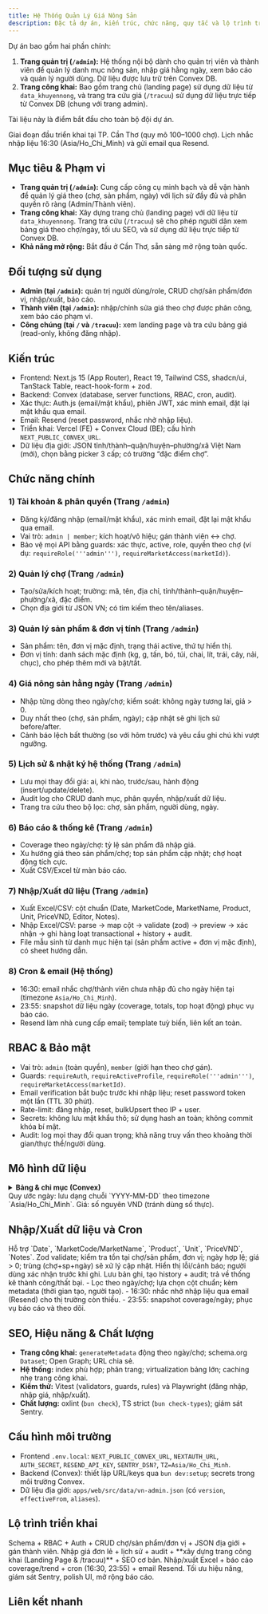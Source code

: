 ```yaml
---
title: Hệ Thống Quản Lý Giá Nông Sản
description: Đặc tả dự án, kiến trúc, chức năng, quy tắc và lộ trình triển khai
---
```


Dự án bao gồm hai phần chính:
1.  **Trang quản trị (`/admin`):** Hệ thống nội bộ dành cho quản trị viên và thành viên để quản lý danh mục nông sản, nhập giá hằng ngày, xem báo cáo và quản lý người dùng. Dữ liệu được lưu trữ trên Convex DB.
2.  **Trang công khai:** Bao gồm trang chủ (landing page) sử dụng dữ liệu từ `data_khuyennong`, và trang tra cứu giá (`/tracuu`) sử dụng dữ liệu trực tiếp từ Convex DB (chung với trang admin).

Tài liệu này là điểm bắt đầu cho toàn bộ đội dự án.

<Callout>
	Giai đoạn đầu triển khai tại TP. Cần Thơ (quy mô 100–1000 chợ). Lịch nhắc nhập liệu 16:30 (Asia/Ho_Chi_Minh) và gửi email qua Resend.
</Callout>

<Cards>
	<Card title="Mục tiêu & Phạm vi" href="#muc-tieu-pham-vi" />
	<Card title="Kiến trúc" href="#kien-truc" />
	<Card title="Chức năng chính" href="#chuc-nang-chinh" />
	<Card title="RBAC & Bảo mật" href="#rbac-va-bao-mat" />
	<Card title="Mô hình dữ liệu" href="#mo-hinh-du-lieu" />
	<Card title="Nhập/Xuất & Cron" href="#nhap-xuat-du-lieu-va-cron" />
</Cards>

## Mục tiêu & Phạm vi

- **Trang quản trị (`/admin`):** Cung cấp công cụ minh bạch và dễ vận hành để quản lý giá theo (chợ, sản phẩm, ngày) với lịch sử đầy đủ và phân quyền rõ ràng (Admin/Thành viên).
- **Trang công khai:** Xây dựng trang chủ (landing page) với dữ liệu từ `data_khuyennong`. Trang tra cứu (`/tracuu`) sẽ cho phép người dân xem bảng giá theo chợ/ngày, tối ưu SEO, và sử dụng dữ liệu trực tiếp từ Convex DB.
- **Khả năng mở rộng:** Bắt đầu ở Cần Thơ, sẵn sàng mở rộng toàn quốc.

## Đối tượng sử dụng

- **Admin (tại `/admin`):** quản trị người dùng/role, CRUD chợ/sản phẩm/đơn vị, nhập/xuất, báo cáo.
- **Thành viên (tại `/admin`):** nhập/chỉnh sửa giá theo chợ được phân công, xem báo cáo phạm vi.
- **Công chúng (tại `/` và `/tracuu`):** xem landing page và tra cứu bảng giá (read-only, không đăng nhập).

## Kiến trúc

- Frontend: Next.js 15 (App Router), React 19, Tailwind CSS, shadcn/ui, TanStack Table, react-hook-form + zod.
- Backend: Convex (database, server functions, RBAC, cron, audit).
- Xác thực: Auth.js (email/mật khẩu), phiên JWT, xác minh email, đặt lại mật khẩu qua email.
- Email: Resend (reset password, nhắc nhở nhập liệu).
- Triển khai: Vercel (FE) + Convex Cloud (BE); cấu hình `NEXT_PUBLIC_CONVEX_URL`.
- Dữ liệu địa giới: JSON tỉnh/thành–quận/huyện–phường/xã Việt Nam (mới), chọn bằng picker 3 cấp; có trường “đặc điểm chợ”.

## Chức năng chính

### 1) Tài khoản & phân quyền (Trang `/admin`)

- Đăng ký/đăng nhập (email/mật khẩu), xác minh email, đặt lại mật khẩu qua email.
- Vai trò: `admin | member`; kích hoạt/vô hiệu; gán thành viên ↔ chợ.
- Bảo vệ mọi API bằng guards: xác thực, active, role, quyền theo chợ (ví dụ: `requireRole('''admin''')`, `requireMarketAccess(marketId)`).

### 2) Quản lý chợ (Trang `/admin`)

- Tạo/sửa/kích hoạt; trường: mã, tên, địa chỉ, tỉnh/thành–quận/huyện–phường/xã, đặc điểm.
- Chọn địa giới từ JSON VN; có tìm kiếm theo tên/aliases.

### 3) Quản lý sản phẩm & đơn vị tính (Trang `/admin`)

- Sản phẩm: tên, đơn vị mặc định, trạng thái active, thứ tự hiển thị.
- Đơn vị tính: danh sách mặc định (kg, g, tấn, bó, túi, chai, lít, trái, cây, nải, chục), cho phép thêm mới và bật/tắt.

### 4) Giá nông sản hằng ngày (Trang `/admin`)

- Nhập từng dòng theo ngày/chợ; kiểm soát: không ngày tương lai, giá > 0.
- Duy nhất theo (chợ, sản phẩm, ngày); cập nhật sẽ ghi lịch sử before/after.
- Cảnh báo lệch bất thường (so với hôm trước) và yêu cầu ghi chú khi vượt ngưỡng.

### 5) Lịch sử & nhật ký hệ thống (Trang `/admin`)

- Lưu mọi thay đổi giá: ai, khi nào, trước/sau, hành động (insert/update/delete).
- Audit log cho CRUD danh mục, phân quyền, nhập/xuất dữ liệu.
- Trang tra cứu theo bộ lọc: chợ, sản phẩm, người dùng, ngày.

### 6) Báo cáo & thống kê (Trang `/admin`)

- Coverage theo ngày/chợ: tỷ lệ sản phẩm đã nhập giá.
- Xu hướng giá theo sản phẩm/chợ; top sản phẩm cập nhật; chợ hoạt động tích cực.
- Xuất CSV/Excel từ màn báo cáo.

### 7) Nhập/Xuất dữ liệu (Trang `/admin`)

- Xuất Excel/CSV: cột chuẩn (Date, MarketCode, MarketName, Product, Unit, PriceVND, Editor, Notes).
- Nhập Excel/CSV: parse → map cột → validate (zod) → preview → xác nhận → ghi hàng loạt transactional + history + audit.
- File mẫu sinh từ danh mục hiện tại (sản phẩm active + đơn vị mặc định), có sheet hướng dẫn.

### 8) Cron & email (Hệ thống)

- 16:30: email nhắc chợ/thành viên chưa nhập đủ cho ngày hiện tại (timezone `Asia/Ho_Chi_Minh`).
- 23:55: snapshot dữ liệu ngày (coverage, totals, top hoạt động) phục vụ báo cáo.
- Resend làm nhà cung cấp email; template tuỳ biến, liên kết an toàn.

## RBAC & Bảo mật

- Vai trò: `admin` (toàn quyền), `member` (giới hạn theo chợ gán).
- Guards: `requireAuth`, `requireActiveProfile`, `requireRole('''admin''')`, `requireMarketAccess(marketId)`.
- Email verification bắt buộc trước khi nhập liệu; reset password token một lần (TTL 30 phút).
- Rate-limit: đăng nhập, reset, bulkUpsert theo IP + user.
- Secrets: không lưu mật khẩu thô; sử dụng hash an toàn; không commit khóa bí mật.
- Audit: log mọi thay đổi quan trọng; khả năng truy vấn theo khoảng thời gian/thực thể/người dùng.

## Mô hình dữ liệu

<details>
	<summary><strong>Bảng &amp; chỉ mục (Convex)</strong></summary>

- markets: code, name, provinceCode, districtCode, wardCode, address, attributes(`JSON`), active, createdAt, updatedAt; index: `by_code`, `by_active`, `by_admin_area`.
- products: name, unitId, active, sortOrder, createdAt, updatedAt; index: `by_active`, `by_name`.
- units: code, name, aliases[], active; seed mặc định: kg, g, tấn, bó, túi, chai, lít, trái, cây, nải, chục.
- profiles: userId, email, name, role: `admin | member`, active, emailVerifiedAt, createdAt; index: `by_userId`, `by_email`.
- market_members: userId, marketId, createdAt; index: `by_user`, `by_market`.
- prices: marketId, productId, date(YYYY-MM-DD), priceVnd(int), notes?, createdBy, createdAt, updatedAt; index: `by_market_date`, `by_market_product_date` (unique logic).
- price_history: marketId, productId, date, before(`JSON`), after(`JSON`), actorId, action: `insert | update | delete`, at.
- audit_logs: actorId, action, entity, entityId, meta(`JSON`), at.
- password_resets: email, tokenHash, expiresAt, usedAt?; index: `by_email` (TTL).
- snapshots: date, coverage(%), perMarket[], totals; index: `by_date`.
- vn_admin_divisions: version, provinces[] `{\u00A0code, name, type, aliases[], districts[], wards[]\u00A0}` (read-only).

</details>

<Callout>
	Quy ước ngày: lưu dạng chuỗi `YYYY-MM-DD` theo timezone `Asia/Ho_Chi_Minh`. Giá: số nguyên VND (tránh dùng số thực).
</Callout>

## Nhập/Xuất dữ liệu và Cron

<Tabs>
	<Tab value="nhap" label="Nhập Excel/CSV (Admin)">
		<Steps>
			<Step title="Tải file và ánh xạ cột">Hỗ trợ `Date`, `MarketCode/MarketName`, `Product`, `Unit`, `PriceVND`, `Notes`.</Step>
			<Step title="Kiểm tra & xác thực">Zod validate; kiểm tra tồn tại chợ/sản phẩm, đơn vị; ngày hợp lệ; giá > 0; trùng (chợ+sp+ngày) sẽ xử lý cập nhật.</Step>
			<Step title="Xem trước & xác nhận">Hiển thị lỗi/cảnh báo; người dùng xác nhận trước khi ghi.</Step>
			<Step title="Ghi hàng loạt (transactional)">Lưu bản ghi, tạo history + audit; trả về thống kê thành công/thất bại.</Step>
		</Steps>
	</Tab>
	<Tab value="xuat" label="Xuất Excel/CSV (Admin)">
		- Lọc theo ngày/chợ; lựa chọn cột chuẩn; kèm metadata (thời gian tạo, người tạo).
	</Tab>
	<Tab value="cron" label="Cron & Email (Hệ thống)">
		- 16:30: nhắc nhở nhập liệu qua email (Resend) cho thị trường còn thiếu.
		- 23:55: snapshot coverage/ngày; phục vụ báo cáo và theo dõi.
	</Tab>
</Tabs>

## SEO, Hiệu năng & Chất lượng

- **Trang công khai:** `generateMetadata` động theo ngày/chợ; schema.org `Dataset`; Open Graph; URL chia sẻ.
- **Hệ thống:** index phù hợp; phân trang; virtualization bảng lớn; caching nhẹ trang công khai.
- **Kiểm thử:** Vitest (validators, guards, rules) và Playwright (đăng nhập, nhập giá, nhập/xuất).
- **Chất lượng:** oxlint (`bun check`), TS strict (`bun check-types`); giám sát Sentry.

## Cấu hình môi trường

- Frontend `.env.local`: `NEXT_PUBLIC_CONVEX_URL`, `NEXTAUTH_URL`, `AUTH_SECRET`, `RESEND_API_KEY`, `SENTRY_DSN?`, `TZ=Asia/Ho_Chi_Minh`.
- Backend (Convex): thiết lập URL/keys qua `bun dev:setup`; secrets trong môi trường Convex.
- Dữ liệu địa giới: `apps/web/src/data/vn-admin.json` (có `version`, `effectiveFrom`, `aliases`).

## Lộ trình triển khai

<Steps>
	<Step title="Sprint 1 (Admin)">Schema + RBAC + Auth + CRUD chợ/sản phẩm/đơn vị + JSON địa giới + gán thành viên.</Step>
	<Step title="Sprint 2 (Admin & Public)">Nhập giá đơn lẻ + lịch sử + audit + **xây dựng trang công khai (Landing Page & /tracuu)** + SEO cơ bản.</Step>
	<Step title="Sprint 3 (Admin)">Nhập/xuất Excel + báo cáo coverage/trend + cron (16:30, 23:55) + email Resend.</Step>
	<Step title="Sprint 4 (All)">Tối ưu hiệu năng, giám sát Sentry, polish UI, mở rộng báo cáo.</Step>
</Steps>

## Liên kết nhanh

<Cards>
	<Card title="Tài liệu Fumadocs" href="https://fumadocs.vercel.app" />
	<Card title="Next.js App Router" href="https://nextjs.org/docs/app" />
	<Card title="Convex Docs" href="https://docs.convex.dev" />
	<Card title="Resend" href="https://resend.com/docs" />
</Cards>